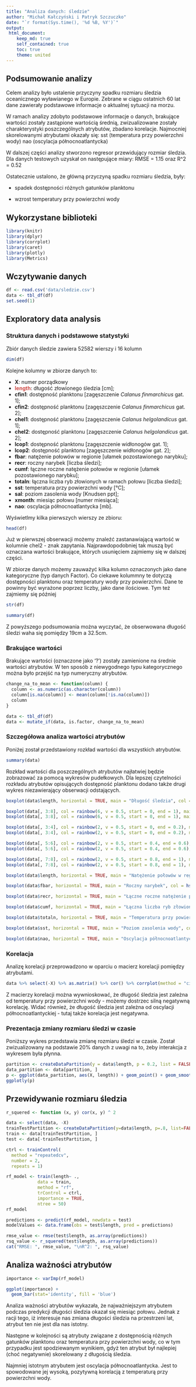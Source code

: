 ```yaml
---
title: "Analiza danych: śledzie"
author: "Michał Kałczyński i Patryk Szczuczko"
date: "`r format(Sys.time(), '%d %B, %Y')`"
output: 
 html_document:
    keep_md: true
    self_contained: true
    toc: true
    theme: united
---
```

## Podsumowanie analizy
Celem analizy było ustalenie przyczyny spadku rozmiaru śledzia oceanicznego wyławianego w Europie. Zebrane w ciągu ostatnich 60 lat dane zawierały podstawowe informacje o aktualnej sytuacji na morzu.

W ramach analizy zdobyto podstawowe informacje o danych, brakujące wartości zostały zastąpione wartością średnią, zwizualizowane zostały charakterystyki poszczególnych atrybutów, zbadano korelacje. Najmocniej skorelowanymi atrybutami okazały się:
sst (temperatura przy powierzchni wody)
nao (oscylacja północnoatlantycka)

W dalszej części analizy stworzono regresor przewidujący rozmiar śledzia. Dla danych testowych uzyskał on następujące miary: RMSE =  1.15 oraz R^2 = 0.52

Ostatecznie ustalono, że główną przyczyną spadku rozmiaru śledzia, były:

 * spadek dostępności różnych gatunków planktonu
 
 * wzrost temperatury przy powierzchni wody


## Wykorzystane biblioteki
```r
library(knitr)
library(dplyr)
library(corrplot)
library(caret)
library(plotly)
library(Metrics)
```

## Wczytywanie danych
```r
df <- read.csv('data/sledzie.csv')
data <- tbl_df(df)
set.seed(1)
```

## Exploratory data analysis
### Struktura danych i podstawowe statystyki
Zbiór danych śledzie zawiera 52582 wierszy i 16 kolumn
```r
dim(df)
```

<p>Kolejne kolumny w zbiorze danych to:</p>
<ul>
<li><strong>X</strong>: numer porządkowy</li>
<li><strong><span style="color:#ce4844">length</span></strong>: długość złowionego śledzia [cm];</li>
<li><strong>cfin1</strong>: dostępność planktonu [zagęszczenie <em>Calanus finmarchicus</em> gat. 1];</li>
<li><strong>cfin2</strong>: dostępność planktonu [zagęszczenie <em>Calanus finmarchicus</em> gat. 2];</li>
<li><strong>chel1</strong>: dostępność planktonu [zagęszczenie <em>Calanus helgolandicus</em> gat. 1];</li>
<li><strong>chel2</strong>: dostępność planktonu [zagęszczenie <em>Calanus helgolandicus</em> gat. 2];</li>
<li><strong>lcop1</strong>: dostępność planktonu [zagęszczenie widłonogów gat. 1];</li>
<li><strong>lcop2</strong>: dostępność planktonu [zagęszczenie widłonogów gat. 2];</li>
<li><strong>fbar</strong>: natężenie połowów w regionie [ułamek pozostawionego narybku];</li>
<li><strong>recr</strong>: roczny narybek [liczba śledzi];</li>
<li><strong>cumf</strong>: łączne roczne natężenie połowów w regionie [ułamek pozostawionego narybku];</li>
<li><strong>totaln</strong>: łączna liczba ryb złowionych w ramach połowu [liczba śledzi];</li>
<li><strong>sst</strong>: temperatura przy powierzchni wody [°C];<br />
</li>
<li><strong>sal</strong>: poziom zasolenia wody [Knudsen ppt];</li>
<li><strong>xmonth</strong>: miesiąc połowu [numer miesiąca];</li>
<li><strong>nao</strong>: oscylacja północnoatlantycka [mb].</li>
</ul>

Wyświetlmy kilka pierwszych wierszy ze zbioru:
```r
head(df)
```

Już w pierwszej obserwacji możemy znaleźć zastanawiającą wartość w kolumnie chel2 - znak zapytania. Najprawdopodobniej tak muszą być oznaczana wartości brakujące, których usunięciem zajmiemy się w dalszej części.

W zbiorze danych możemy zauważyć kilka kolumn oznaczonych jako dane kategoryczne (typ danych Factor). Co ciekawe kolummny te dotyczą dostępności planktonu oraz temperatury wody przy powierzchni. Dane te powinny być wyrażone poprzez liczby, jako dane ilościowe. Tym też zajmiemy się później

```r
str(df)
```

```r
summary(df)
```

Z powyższego podsumowania można wyczytać, że obserwowana długość śledzi waha się pomiędzy 19cm a 32.5cm.

### Brakujące wartości
Brakujące wartości (oznaczone jako '?') zostały zamienione na średnie wartości atrybutów. W ten sposób z niewygodnego typu kategorycznego można było przejść na typ numeryczny atrybutów.
```r
change_na_to_mean <- function(column) {
  column <- as.numeric(as.character(column))
  column[is.na(column)] <- mean(column[!is.na(column)])
  column
}

data <- tbl_df(df)
data <- mutate_if(data, is.factor, change_na_to_mean)

```

### Szczegółowa analiza wartości atrybutów
Poniżej został przedstawiony rozkład wartości dla wszystkich atrybutów.
```r
summary(data)
```
Rozkład wartości dla poszczególnych atrybutów najłatwiej będzie zobrazować za pomocą wykresów pudełkowych. Dla lepszej czytelności rozkładu atrybutów opisujących dostępność planktonu dodano także drugi wykres niezawierający obserwacji odstających.
```r
boxplot(data$length, horizontal = TRUE, main = "Długość śledzia", col = hsv(h = 240/360, s = 0.5, v = 0.5))
```
```r
boxplot(data[, 3:8], col = rainbow(6, v = 0.5, start = 0, end = 1), main = "Dostępność planktonu")
boxplot(data[, 3:8], col = rainbow(6, v = 0.5, start = 0, end = 1), main = "Dostępność planktonu", outline = FALSE)

```
```r
boxplot(data[, 3:4], col = rainbow(2, v = 0.5, start = 0, end = 0.2), main = "Zagęszczenie Calanus finmarchicus")
boxplot(data[, 3:4], col = rainbow(2, v = 0.5, start = 0, end = 0.2), main = "Zagęszczenie Calanus finmarchicus", outline = FALSE)
```
```r
boxplot(data[, 5:6], col = rainbow(2, v = 0.5, start = 0.4, end = 0.6), main = "Zagęszczenie Calanus helgolandicus")
boxplot(data[, 5:6], col = rainbow(2, v = 0.5, start = 0.4, end = 0.6), main = "Zagęszczenie Calanus helgolandicus", outline = FALSE)
```
```r
boxplot(data[, 7:8], col = rainbow(2, v = 0.5, start = 0.8, end = 1), main = "Zagęszczenie widłonogów")
boxplot(data[, 7:8], col = rainbow(2, v = 0.5, start = 0.8, end = 1), main = "Zagęszczenie widłonogów", outline = FALSE)
```
```r
boxplot(data$length, horizontal = TRUE, main = "Natężenie połowów w regionie", col = hsv(h = 240/360, s = 0.5, v = 0.5))
```
```r
boxplot(data$fbar, horizontal = TRUE, main = "Roczny narybek", col = hsv(h = 240/360, s = 0.5, v = 0.5))
```
```r
boxplot(data$recr, horizontal = TRUE, main = "Łączne roczne natężenie połowów w regionie", col = hsv(h = 240/360, s = 0.5, v = 0.5))
```
```r
boxplot(data$cumf, horizontal = TRUE, main = "Łączna liczba ryb złowionych w ramach połowu", col = hsv(h = 240/360, s = 0.5, v = 0.5))
```
```r
boxplot(data$totaln, horizontal = TRUE, main = "Temperatura przy powierzchni wody", col = hsv(h = 240/360, s = 0.5, v = 0.5))
```
```r
boxplot(data$sst, horizontal = TRUE, main = "Poziom zasolenia wody", col = hsv(h = 240/360, s = 0.5, v = 0.5))
```
```r
boxplot(data$nao, horizontal = TRUE, main = "Oscylacja północnoatlantycka", col = hsv(h = 240/360, s = 0.5, v = 0.5))
```

### Korelacja
Analizę korelacji przeprowadzono w oparciu o macierz korelacji pomiędzy atrybutami.
```r
data %>% select(-X) %>% as.matrix() %>% cor() %>% corrplot(method = "circle")
```

Z macierzy korelacji można wywnioskować, że długość śledzia jest zależna od temperatury przy powierzchni wody - możemy dostrzec silną negatywną korelację. Widać również, że długość śledzia jest zależna od oscylacji północnoatlantyckiej - tutaj także korelacja jest negatywna.

### Prezentacja zmiany rozmiaru śledzi w czasie
Poniższy wykres przedstawia zmianę rozmiaru śledzi w czasie. Został zwizualizowany na podstawie 20% danych z uwagi na to, żeby interakcja z wykresem była płynna.
```r
partition <- createDataPartition(y = data$length, p = 0.2, list = FALSE)
data_partition <- data[partition, ]
p <- ggplot(data_partition, aes(X, length)) + geom_point() + geom_smooth() + theme_bw()
ggplotly(p)
```


## Przewidywanie rozmiaru śledzia
```r
r_squered <- function (x, y) cor(x, y) ^ 2

data <- select(data, -X)
trainTestPartition <- createDataPartition(y=data$length, p=.8, list=FALSE)
train <- data[trainTestPartition, ]
test <- data[-trainTestPartition, ]

ctrl <- trainControl(
  method = "repeatedcv",
  number = 2,
  repeats = 1)

rf_model <- train(length~ .,
            data = train,
            method = "rf",
            trControl = ctrl,
            importance = TRUE,
            ntree = 50)
rf_model
```

```r
predictions <- predict(rf_model, newdata = test)
modelValues <- data.frame(obs = test$length, pred = predictions)

rmse_value <- rmse(test$length, as.array(predictions))
rsq_value <- r_squered(test$length, as.array(predictions))
cat("RMSE: ", rmse_value, "\nR^2: ", rsq_value)

```

## Analiza ważności atrybutów
```r
importance <- varImp(rf_model)

ggplot(importance) +
  geom_bar(stat='identity', fill = 'blue')
```

Analiza ważności atrybutów wykazała, że najważniejszym atrybutem podczas predykcji długości śledzia okazał się miesiąc połowu. Jednak z racji tego, iż interesuje nas zmiana długości śledzia na przestrzeni lat, atrybut ten nie jest dla nas istotny.

Następne w kolejności są atrybuty związane z dostępnością różnych gatunków planktonu oraz temperatura przy powierzchni wody, co w tym przypadku jest spodziewanym wynikiem, gdyż ten atrybut był najlepiej (choć negatywnie) skorelowany z długością śledzia.

Najmniej istotnym atrybutem jest oscylacja północnoatlantycka. Jest to spowodowane jej wysoką, pozytywną korelacją z temperaturą przy powierzchni wody.
